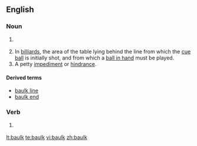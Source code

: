 ==English==
===Noun===
{{en-noun}}
# {{British}} {{alternative spelling of|[[balk]]}}
# In [[billiard]]s, the area of the table lying behind the line from which the [[cue ball]] is initially shot, and from which a [[ball in hand]] must be played.
# A petty [[impediment]] or [[hindrance]].

====Derived terms====
*[[baulk line]]
*[[baulk end]]

===Verb===
{{en-verb}}
# {{British}} {{alternative spelling of|[[balk]]}}

[[lt:baulk]]
[[te:baulk]]
[[vi:baulk]]
[[zh:baulk]]